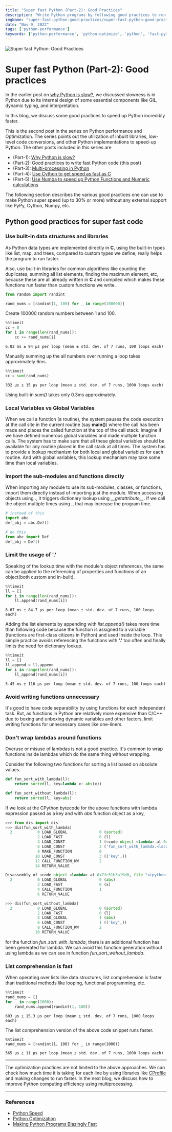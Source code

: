 ```yaml
---
title: "Super fast Python (Part-2): Good Practices"
description: "Write Python programs by following good practices to run code incredibly faster."
imgName: "super-fast-python-good-practices/super-fast-python-good-practices.jpg"
date: "Nov 9, 2022"
tags: ['python-performance']
keywords: ['python-performance', 'python-optimize', 'python', 'fast-python', 'speed', 'python']
---
```


![Super fast Python: Good Practices](super-fast-python-good-practices/super-fast-python-good-practices.jpg)

# Super fast Python (Part-2): Good practices

In the earlier post on [why Python is slow?](https://santhalakshminarayana.github.io/blog/super-fast-python-why-python-slow), we discussed slowness is in Python due to its internal design of some essential components like GIL, dynamic typing, and interpretation.

In this blog, we discuss some good practices to speed up Python incredibly faster.

This is the second post in the series on Python performance and Optimization. The series points out the utilization of inbuilt libraries, low-level code conversions, and other Python implementations to speed-up Python. The other posts included in this series are 

- (Part-1): [Why Python is slow?](https://santhalakshminarayana.github.io/blog/super-fast-python-why-python-slow)
- (Part-2): Good practices to write fast Python code (this post)
- (Part-3): [Multi-processing in Python](https://santhalakshminarayana.github.io/blog/super-fast-python-multi-processing)
- (Part-4): [Use Cython to get speed as fast as C](https://santhalakshminarayana.github.io/blog/super-fast-python-cython)
- (Part-5): [Use Numba to speed up Python Functions and Numeric calculations](https://santhalakshminarayana.github.io/blog/super-fast-python-numba)

The following section describes the various good practices one can use to make Python super speed (up to 30% or more) without any external support like PyPy, Cython, Numpy, etc.

## Python good practices for super fast code

### Use built-in data structures and libraries

As Python data types are implemented directly in **C**, using the built-in types like list, map, and trees, compared to custom types we define, really helps the program to run faster.

Also, use built-in libraries for common algorithms like counting the duplicates, summing all list elements, finding the maximum element, etc, because these are all already written in **C** and compiled which makes these functions run faster than custom functions we write.

```python
from random import randint

rand_nums = [randint(1, 100) for _ in range(100000)]
```
Create 100000 random numbers between 1 and 100.

```python
%%timeit
cc = 0
for i in range(len(rand_nums)):
    cc += rand_nums[i]
```
```python:output
6.02 ms ± 94 µs per loop (mean ± std. dev. of 7 runs, 100 loops each)
```

Manually summing up the all numbers over running a loop takes approximately 6ms.

```python
%%timeit
cc = sum(rand_nums)
```
```python:output
332 µs ± 15 µs per loop (mean ± std. dev. of 7 runs, 1000 loops each)
```

Using built-in *sum()* takes only 0.3ms approximately.

### Local Variables vs Global Variables

When we call a function (a routine), the system pauses the code execution at the call site in the current routine (say **main()**) where the call has been made and places the called function at the top of the call stack. Imagine if we have defined numerous global variables and made multiple function calls. The system has to make sure that all these global variables should be available for any routine placed in the call stack at all times. The system has to provide a lookup mechanism for both local and global variables for each routine. And with global variables, this lookup mechanism may take some time than local variables.

### Import the sub-modules and functions directly

When importing any module to use its sub-modules, classes, or functions, import them directly instead of importing just the module. When accessing objects using *.*, it triggers dictionary lookup using *\_\_getattribute\_\_*. If we call the object multiple times using *.*, that may increase the program time.

```python
# instead of this
import abc
def_obj = abc.Def()

# do this
from abc import Def
def_obj = Def()
```

### Limit the usage of '.'

Speaking of the lookup time with the module's object references, the same can be applied to the referencing of properties and functions of an object(both custom and in-built). 

```python
%%timeit
ll = []
for i in range(len(rand_nums)):
    ll.append(rand_nums[i])
```
```python:output
6.67 ms ± 84.7 µs per loop (mean ± std. dev. of 7 runs, 100 loops each)
```

Adding the list elements by appending with *list.append()* takes more time than following code because the function is assigned to a variable (functions are first-class citizens in Python) and used inside the loop. This simple practice avoids referencing the functions with **'.'** too often and finally limits the need for dictionary lookup.

```python
%%timeit
ll = []
ll_append = ll.append
for i in range(len(rand_nums)):
    ll_append(rand_nums[i])
```
```python:output
5.45 ms ± 116 µs per loop (mean ± std. dev. of 7 runs, 100 loops each)
```

### Avoid writing functions unnecessary

It's good to have code separability by using functions for each independent task. But, as functions in Python are relatively more expensive than C/C++ due to boxing and unboxing dynamic variables and other factors, limit writing functions for unnecessary cases like one-liners. 

### Don't wrap lambdas around functions

Overuse or misuse of lambdas is not a good practice. It's common to wrap functions inside lambdas which do the same thing without wrapping.

Consider the following two functions for sorting a list based on absolute values.

```python
def fun_sort_with_lambda(l):
    return sorted(l, key=lambda x: abs(x))

def fun_sort_without_lambda(l):
    return sorted(l, key=abs)
```

If we look at the CPython bytecode for the above functions with lambda expression passed as a key and with *abs* function object as a key,

```python
>>> from dis import dis
>>> dis(fun_sort_with_lambda)
  2           0 LOAD_GLOBAL              0 (sorted)
              2 LOAD_FAST                0 (l)
              4 LOAD_CONST               1 (<code object <lambda> at 0x7fc51b3a19d0, file "<ipython-input-62-c4147c242c71>", line 2>)
              6 LOAD_CONST               2 ('fun_sort_with_lambda.<locals>.<lambda>')
              8 MAKE_FUNCTION            0
             10 LOAD_CONST               3 (('key',))
             12 CALL_FUNCTION_KW         2
             14 RETURN_VALUE

Disassembly of <code object <lambda> at 0x7fc51b3a19d0, file "<ipython-input-62-c4147c242c71>", line 2>:
  2           0 LOAD_GLOBAL              0 (abs)
              2 LOAD_FAST                0 (x)
              4 CALL_FUNCTION            1
              6 RETURN_VALUE

>>> dis(fun_sort_without_lambda)
  2           0 LOAD_GLOBAL              0 (sorted)
              2 LOAD_FAST                0 (l)
              4 LOAD_GLOBAL              1 (abs)
              6 LOAD_CONST               1 (('key',))
              8 CALL_FUNCTION_KW         2
             10 RETURN_VALUE
```

for the function *fun_sort_with_lambda*, there is an additional function has been generated for lambda. We can avoid this function generation without using lambda as we can see in function *fun_sort_without_lambda*. 

### List comprehension is fast

When operating over lists like data structures, list comprehension is faster than traditional methods like looping, functional programming, etc.

```python
%%timeit
rand_nums = []
for _ in range(1000):
    rand_nums.append(randint(1, 100))
```
```output
603 µs ± 15.3 µs per loop (mean ± std. dev. of 7 runs, 1000 loops each)
```

The list comprehension version of the above code snippet runs faster.

```python:output
%%timeit
rand_nums = [randint(1, 100) for _ in range(1000)]
```
```python:output
565 µs ± 11 µs per loop (mean ± std. dev. of 7 runs, 1000 loops each)
```

---

The optimization practices are not limited to the above approaches. We can check how much time it is taking for each line by using libraries like [CProfile](https://docs.python.org/3/library/profile.html) and making changes to run faster. In the next blog, we discuss how to improve Python computing efficiency using multiprocessing.

---

### References
- [Python Speed](https://wiki.python.org/moin/PythonSpeed)
- [Python Optimization](https://aglowiditsolutions.com/blog/python-optimization/)
- [Making Python Programs Blazingly Fast](https://martinheinz.dev/blog/13)